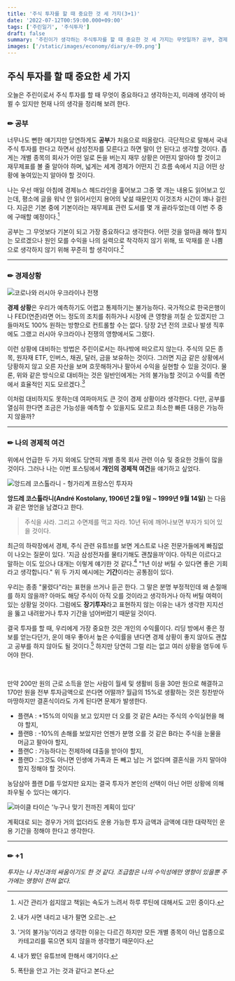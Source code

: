 ```yaml
---
title: '주식 투자를 할 때 중요한 것 세 가지(3+1)'
date: '2022-07-12T00:59:00.000+09:00'
tags: ['주린일기', '주식투자']
draft: false
summary: '주린이가 생각하는 주식투자를 할 때 중요한 것 세 가지는 무엇일까? 공부, 경제상황, 나의 경제적 여건 그리고 투자심리까지'
images: ['/static/images/economy/diary/e-09.png']
---
```


## 주식 투자를 할 때 중요한 세 가지

오늘은 주린이로서 주식 투자를 할 때 무엇이 중요하다고 생각하는지, 미래에 생각이 바뀔 수 있지만 현재 나의 생각을 정리해 보려 한다.

### ✏ 공부

너무나도 뻔한 얘기지만 당연하게도 **공부**가 처음으로 떠올랐다. 극단적으로 말해서 국내 주식 투자를 한다고 하면서 삼성전자를 모른다고 하면 말이 안 된다고 생각할 것이다.
좁게는 개별 종목의 회사가 어떤 일로 돈을 버는지 재무 상황은 어떤지 알아야 할 것이고 재무제표를 볼 줄 알아야 하며, 넓게는 세계 경제가 어떤지 긴 흐름 속에서 지금 어떤 상황에 놓여있는지 알아야 할 것이다.

나는 우선 매일 아침에 경제뉴스 헤드라인을 훑어보고 그중 몇 개는 내용도 읽어보고 있는데, 평소에 글을 워낙 안 읽어서인지 용어의 낯섦 때문인지 이것조차 시간이 꽤나 걸린다.
지금은 기본 중에 기본이라는 재무제표 관련 도서를 몇 개 골라두었는데 이번 주 중에 구매할 예정이다.[^1]

[^1]: 시간 관리가 쉽지않고 책읽는 속도가 느려서 하루 루틴에 대해서도 고민 중이다.

공부는 그 무엇보다 기본이 되고 가장 중요하다고 생각한다. 어떤 것을 얼마큼 해야 할지는 모르겠으나 원인 모를 수익을 나의 실력으로 착각하지 않기 위해, 또 악재를 운 나쁨으로 생각하지 않기 위해 꾸준히 할 생각이다.[^2]

[^2]: 내가 사면 내리고 내가 팔면 오르는..

---

### ✏ 경제상황

![코로나와 러시아 우크라이나 전쟁](/static/images/economy/diary/e-07.jpeg)

**경제 상황**은 우리가 예측하기도 어렵고 통제하기는 불가능하다. 국가적으로 한국은행이나 FED(연준)라면 어느 정도의 조치를 취하거나 시장에 큰 영향을 끼칠 순 있겠지만
그들마저도 100% 원하는 방향으로 컨트롤할 수는 없다. 당장 2년 전의 코로나 발생 직후에도 그랬고 러시아 우크라이나 전쟁의 영향에서도 그랬다.

이런 상황에 대비하는 방법은 주린이로서는 하나밖에 떠오르지 않는다. 주식의 모든 종목, 원자재 ETF, 인버스, 채권, 달러, 금을 보유하는 것이다. 그러면 지금 같은 상황에서 당황하지 않고 오른 자산을 보며 흐뭇해하거나 팔아서 수익을 실현할 수 있을 것이다.
물론, 위와 같은 방식으로 대비하는 것은 일반인에게는 거의 불가능할 것이고 수익률 측면에서 효율적인 지도 모르겠다.[^3]

[^3]: '거의 불가능'이라고 생각한 이유는 다르긴 하지만 모든 개별 종목이 아닌 업종으로 카테고리를 묶으면 되지 않을까 생각했기 때문이다.

이처럼 대비하지도 못하는데 여파마저도 큰 것이 경제 상황이라 생각한다. 다만, 공부를 열심히 한다면 조금은 가능성을 예측할 수 있을지도 모르고 최소한 빠른 대응은 가능하지 않을까?

---

### ✏ 나의 경제적 여건

위에서 언급한 두 가지 외에도 당연히 개별 종목 회사 관련 이슈 및 중요한 것들이 많을 것이다. 그러나 나는 이번 포스팅에서 **개인의 경제적 여건**을 얘기하고 싶었다.

<p align={'center'}>
    <img
        src="/static/images/economy/diary/e-08.jpg"
        alt="앙드레 코스톨라니 - 헝가리계 프랑스인 투자자"
    />
</p>

**앙드레 코스톨라니(André Kostolany, 1906년 2월 9일 ~ 1999년 9월 14일)** 는 다음과 같은 명언을 남겼다고 한다.

> 주식을 사라. 그리고 수면제를 먹고 자라. 10년 뒤에 깨어나보면 부자가 되어 있을 것이다.

최근의 하락장에서 경제, 주식 관련 유튜브를 보면 게스트로 나온 전문가들에게 빠짐없이 나오는 질문이 있다. '지금 삼성전자를 물타기해도 괜찮을까'이다.
아직은 이르다고 말하는 이도 있으나 대개는 이렇게 얘기한 것 같다.[^4] "1년 이상 버틸 수 있다면 좋은 기회라고 생각합니다."
위 두 가지 예시에는 **기간**이라는 공통점이 있다.

[^4]: 내가 봤던 유튜브에 한해서 얘기이다.

우리는 종종 "물렸다"라는 표현을 쓰거나 듣곤 한다. 그 말은 분명 부정적인데 왜 손절매를 하지 않을까?
아마도 해당 주식이 아직 오를 것이라고 생각하거나 아직 버틸 여력이 있는 상황일 것이다.
그럼에도 **장기투자**라고 표현하지 않는 이유는 내가 생각한 지지선을 뚫고 내려왔거나 투자 기간을 넘어버렸기 때문일 것이다.

결국 투자를 할 때, 우리에게 가장 중요한 것은 개인의 수익률이다.
리딩 방에서 좋은 정보를 얻는다던가, 운이 매우 좋아서 높은 수익률을 낸다면 경제 상황이 좋지 않아도 괜찮고 공부를 하지 않아도 될 것이다.[^5]
하지만 당연히 그럴 리는 없고 여러 상황을 염두에 두어야 한다.

[^5]: 폭탄을 안고 가는 것과 같다고 본다.

<br />

만약 200만 원의 근로 소득을 얻는 사람이 월세 및 생활비 등을 30만 원으로 해결하고 170만 원을 전부 투자금액으로 쓴다면 어떨까?
월급의 15%로 생활하는 것은 칭찬받아 마땅하지만 결혼식이라도 가게 된다면 문제가 발생한다.

-   플랜A : +15%의 이익을 보고 있지만 더 오를 것 같은 A라는 주식의 수익실현을 해야 할지,
-   플랜B : -10%의 손해를 보았지만 언젠가 분명 오를 것 같은 B라는 주식을 눈물을 머금고 팔아야 할지,
-   플랜C : 가능하다는 전제하에 대출을 받아야 할지,
-   플랜D : 그것도 아니면 인생에 가족과 돈 빼고 남는 거 없다며 결혼식을 가지 말아야 할지 정해야 할 것이다.

농담삼아 플랜 D를 두었지만 요지는 결국 투자가 본인의 선택이 아닌 어떤 상황에 의해 좌우될 수 있다는 얘기다.

<p align={'center'}>
    <img
        src="/static/images/economy/diary/e-09.png"
        alt="마이클 타이슨 '누구나 맞기 전까진 계획이 있다'"
    />
</p>

계획대로 되는 경우가 거의 없더라도 운용 가능한 투자 금액과 금액에 대한 대략적인 운용 기간을 정해야 한다고 생각한다.

---

### ✏ +1

_투자는 나 자신과의 싸움이기도 한 것 같다.
조급함은 나의 수익성에만 영향이 있을뿐 주가에는 영향이 전혀 없다._
